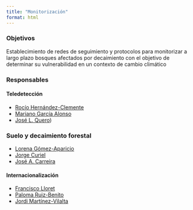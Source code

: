 ```yaml
---
title: "Monitorización"
format: html
---
```


### Objetivos 
Establecimiento de redes de seguimiento y protocolos para monitorizar a largo plazo bosques afectados por decaimiento con el objetivo de determinar su vulnerabilidad en un contexto de cambio climático

### Responsables

#### Teledetección 
- [Rocío Hernández-Clemente](../../people/hernandez_clemente)
- [Mariano García Alonso](../../people/garcia_alonso)
- [José L. Quero](../../people/quero_jose))

### Suelo y decaimiento forestal
- [Lorena Gómez-Aparicio](../../people/gomez_aparicio)
- [Jorge Curiel](../../people/curiel_jorge)
- [José A. Carreira](../../people/carreira_de_la_fuente)

#### Internacionalización
- [Francisco Lloret](../../people/lloret_francisco)
- [Paloma Ruiz-Benito](../../people/ruiz_benito)
- [Jordi Martínez-Vilalta](../../people/martinez_vilalta)